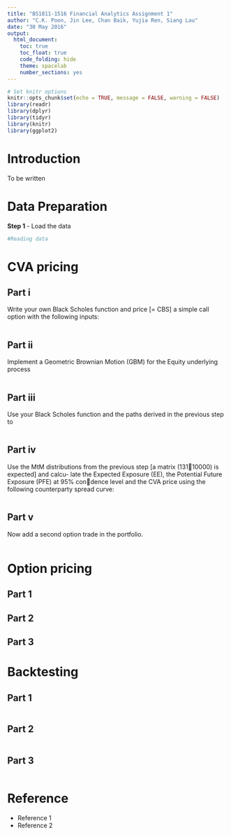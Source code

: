 ```yaml
---
title: "BS1811-1516 Financial Analytics Assignment 1"
author: "C.K. Poon, Jin Lee, Chan Baik, Yujia Ren, Siang Lau"
date: "30 May 2016"
output:
  html_document:
    toc: true
    toc_float: true
    code_folding: hide
    theme: spacelab
    number_sections: yes
---
```

```r
# Set knitr options
knitr::opts_chunk$set(echo = TRUE, message = FALSE, warning = FALSE)
library(readr)
library(dplyr)
library(tidyr)
library(knitr)
library(ggplot2)
```

# Introduction
To be written

# Data Preparation

**Step 1** - Load the data
```r
#Reading data

```


# CVA pricing

## Part i
Write your own Black Scholes function and price [= CBS] a simple call option with the following
inputs:
```r

```

## Part ii
Implement a Geometric Brownian Motion (GBM) for the Equity underlying process
```r

```

## Part iii
Use your Black Scholes function and the paths derived in the previous step to
```r

```

## Part iv
Use the MtM distributions from the previous step [a matrix (13110000) is expected] and calcu-
late the Expected Exposure (EE), the Potential Future Exposure (PFE) at 95% condence level
and the CVA price using the following counterparty spread curve:
```r

```

## Part v
Now add a second option trade in the portfolio.
```r

```


# Option pricing
## Part 1
## Part 2
## Part 3


# Backtesting
## Part 1
```r

```

## Part 2
```r

```

## Part 3
```r

```


# Reference
* Reference 1
* Reference 2